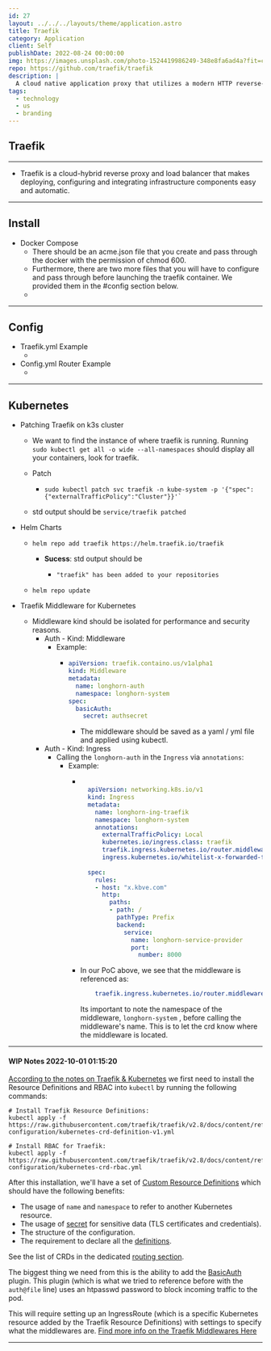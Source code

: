 ```yaml
---
id: 27
layout: ../../../layouts/theme/application.astro
title: Traefik
category: Application
client: Self
publishDate: 2022-08-24 00:00:00
img: https://images.unsplash.com/photo-1524419986249-348e8fa6ad4a?fit=crop&w=1400&h=700&q=75
repo: https://github.com/traefik/traefik
description: |
  A cloud native application proxy that utilizes a modern HTTP reverse-proxy and load balancer.
tags:
  - technology
  - us
  - branding
---
```




## Traefik

* * *

- Traefik is a cloud-hybrid reverse proxy and load balancer that makes deploying, configuring and integrating infrastructure components easy and automatic.

* * *

## Install
- Docker Compose
  - There should be an acme.json file that you create and pass through the docker with the permission of chmod 600.
  - Furthermore, there are two more files that you will have to configure and pass through before launching the traefik container. We provided them in the #config section below.
  - <Github src="data/traefik/docker-compose.yml" description="This is a docker compose for traefik." />
  
* * *

## Config
- Traefik.yml Example
  - <Github src="data/traefik/traefik.yml" description="This the primary config for our traefik.yml" />
- Config.yml Router Example
  - <Github src="data/traefik/config.yml" description="This the router config for our reverse proxy. Written by Techo Tim originaly and modified by our team." />

* * *

## Kubernetes
- Patching Traefik on k3s cluster
  - We want to find the instance of where traefik is running. Running `sudo kubectl get all -o wide --all-namespaces` should display all your containers, look for traefik. 
  - Patch
    - ```shell
      sudo kubectl patch svc traefik -n kube-system -p '{"spec":{"externalTrafficPolicy":"Cluster"}}'`
      ```

  - std output should be `service/traefik patched`

- Helm Charts
  - ```shell
    helm repo add traefik https://helm.traefik.io/traefik
    ```
    - **Sucess**: std output should be
      - ```shell
        "traefik" has been added to your repositories
        ```
  - ```shell
    helm repo update
    ```
- Traefik Middleware for Kubernetes
  - Middleware kind should be isolated for performance and security reasons.
    - Auth - Kind: Middleware
      - Example:
        - ```yaml
          apiVersion: traefik.containo.us/v1alpha1
          kind: Middleware
          metadata:
            name: longhorn-auth
            namespace: longhorn-system
          spec:
            basicAuth:
              secret: authsecret
          ```
          - The middleware should be saved as a yaml / yml file and applied using kubectl.
    - Auth - Kind: Ingress
      - Calling the `longhorn-auth` in the `Ingress` via `annotations`:
        - Example: 
          - ```yaml
                      
              apiVersion: networking.k8s.io/v1
              kind: Ingress
              metadata:
                name: longhorn-ing-traefik
                namespace: longhorn-system
                annotations:
                  externalTrafficPolicy: Local 
                  kubernetes.io/ingress.class: traefik
                  traefik.ingress.kubernetes.io/router.middlewares: longhorn-system-longhorn-auth@kubernetescrd
                  ingress.kubernetes.io/whitelist-x-forwarded-for: "true"
                  
              spec:
                rules:
                - host: "x.kbve.com"
                  http:
                    paths:
                    - path: /
                      pathType: Prefix
                      backend:
                        service:
                          name: longhorn-service-provider
                          port:
                            number: 8000


            ```
          - In our PoC above, we see that the middleware is referenced as:
            ```yaml
                traefik.ingress.kubernetes.io/router.middlewares: longhorn-system-longhorn-auth@kubernetescrd
            ```
            Its important to note the namespace of the middleware, `longhorn-system` , before calling the middleware's name. This is to let the crd know where the middleware is located.

* * *

#### WIP Notes 2022-10-01 01:15:20
[According to the notes on Traefik & Kubernetes](https://doc.traefik.io/traefik/providers/kubernetes-crd/)
we first need to install the Resource Definitions and RBAC into `kubectl` by running the following commands:

```shell
# Install Traefik Resource Definitions:
kubectl apply -f https://raw.githubusercontent.com/traefik/traefik/v2.8/docs/content/reference/dynamic-configuration/kubernetes-crd-definition-v1.yml

# Install RBAC for Traefik:
kubectl apply -f https://raw.githubusercontent.com/traefik/traefik/v2.8/docs/content/reference/dynamic-configuration/kubernetes-crd-rbac.yml

```

After this installation, we'll have a set of [Custom Resource Definitions](https://kubernetes.io/docs/concepts/extend-kubernetes/api-extension/custom-resources/)
which should have the following benefits:
- The usage of `name` and `namespace` to refer to another Kubernetes resource.
- The usage of [secret](https://kubernetes.io/docs/concepts/configuration/secret/) for sensitive data (TLS certificates and credentials).
- The structure of the configuration.
- The requirement to declare all the [definitions](https://doc.traefik.io/traefik/reference/dynamic-configuration/kubernetes-crd/#definitions).

See the list of CRDs in the dedicated [routing section](https://doc.traefik.io/traefik/routing/providers/kubernetes-crd/).

The biggest thing we need from this is the ability to add the [BasicAuth](https://doc.traefik.io/traefik/middlewares/http/basicauth/) plugin.
This plugin (which is what we tried to reference before with the `auth@file` line) uses an htpasswd password to block incoming traffic to the pod.

This will require setting up an IngressRoute (which is a specific Kubernetes resource added by the Traefik Resource Definitions) with settings to specify
what the middlewares are. [Find more info on the Traefik Middlewares Here](https://doc.traefik.io/traefik/middlewares/overview/)

* * *

<TCF />